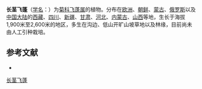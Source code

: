 {{Speciesbox
| name = 长茎飞蓬
| status = 
| status_system = 
| image = Erigeron acer - jaani-õnnehein.jpg
| genus = Erigeron
| species = elongatus
| authority = Ledeb.
}}

'''长茎飞蓬'''（[[学名|学名]]：{{lang|la|''Erigeron elongatus''}}）为[[菊科|菊科]][[飞蓬属|飞蓬属]]的植物。分布在[[欧洲|欧洲]]、[[朝鲜|朝鲜]]、[[蒙古|蒙古]]、[[俄罗斯|俄罗斯]]以及[[中国大陆|中国大陆]]的[[西藏|西藏]]、[[四川|四川]]、[[新疆|新疆]]、[[甘肃|甘肃]]、[[河北|河北]]、[[内蒙古|内蒙古]]、[[山西|山西]]等地，生长于海拔1,900米至2,600米的地区，多生在沟边、低山开旷山坡草地以及林缘，目前尚未由人工引种栽培。

== 参考文献 ==
<div class="references-small">
* {{cite web| url =http://www.bioinfo.cn/db05/KmzwSpecies.php?action=view&id=4780| title =长茎飞蓬| work =《中国高等植物数据库全库》| publisher =中国科学院微生物研究所| author =昆明植物研究所| accessdate =2009-02-25| deadurl =yes| archiveurl =https://web.archive.org/web/20160305064350/http://www.bioinfo.cn/db05/KmzwSpecies.php?action=view&id=4780| archivedate =2016-03-05}}
</div>
{{Taxonbar|from=Q2140433}}

[[Category:飞蓬属|长茎飞蓬]]


{{植物小作品}}